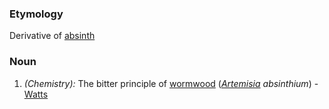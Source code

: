 ===Etymology===
Derivative of [[absinth]]
===Noun===
#''(Chemistry):'' The bitter principle of [[wormwood]] (''[[Artemisia]] absinthium'') -  [[Watts]]